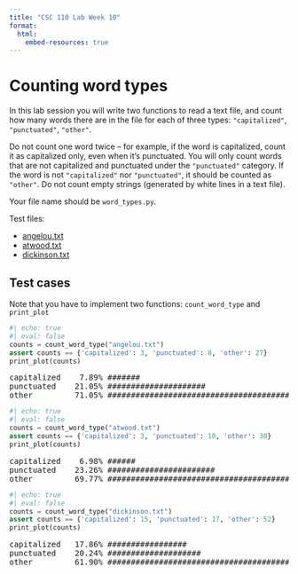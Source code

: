 ```yaml
---
title: "CSC 110 Lab Week 10"
format:
  html:
    embed-resources: true
---
```


# Counting word types

In this lab session you will write two functions to read a text file, and count how many words there are in the file for each of three types: `"capitalized"`, `"punctuated"`, `"other"`.

Do not count one word twice -- for example, if the word is capitalized, count it as capitalized only, even when it's punctuated. You will only count words that are not capitalized and punctuated under the `"punctuated"` category. If the word is not `"capitalized"` nor `"punctuated"`, it should be counted as `"other"`. Do not count empty strings (generated by white lines in a text file).

Your file name should be `word_types.py`.

Test files:

- [angelou.txt](angelou.txt)
- [atwood.txt](atwood.txt)
- [dickinson.txt](dickinson.txt)

## Test cases

Note that you have to implement two functions: `count_word_type` and `print_plot`

```python
#| echo: true
#| eval: false
counts = count_word_type("angelou.txt")
assert counts == {'capitalized': 3, 'punctuated': 8, 'other': 27}
print_plot(counts)
```

<pre>
capitalized    7.89% #######
punctuated    21.05% #####################
other         71.05% #######################################################################
</pre>

```python
#| echo: true
#| eval: false
counts = count_word_type("atwood.txt")
assert counts == {'capitalized': 3, 'punctuated': 10, 'other': 30}
print_plot(counts)
```

<pre>
capitalized    6.98% ######
punctuated    23.26% #######################
other         69.77% #####################################################################
</pre>

```python
#| echo: true
#| eval: false
counts = count_word_type("dickinson.txt")
assert counts == {'capitalized': 15, 'punctuated': 17, 'other': 52}
print_plot(counts)
```

<pre>
capitalized   17.86% #################
punctuated    20.24% ####################
other         61.90% #############################################################
</pre>